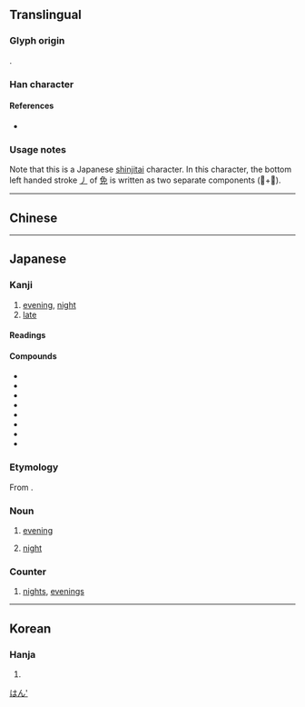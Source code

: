 {{also|晚|睌}}
{{character info/new}}
==Translingual==
{{ja-forms|晩|[[晚]]|[[晚]]}}

===Glyph origin===
{{Han etym}}
{{Han compound|日|免|ls=psc|c1=s|c2=p}}.

===Han character===
{{Han char|rn=72|rad=日|as=08|sn=12|four=|canj=ANAU,XXANA|ids=⿰日⿳⺈𫩏儿}}

====References====
* {{Han ref|kx=0497.311|dkj=14030|dj=0861.210|hdz=21514.040|uh=6669|ud=26217}}

===Usage notes===
Note that this is a Japanese [[shinjitai]] character. In this character, the bottom left handed stroke [[㇓]] of [[免]] is written as two separate components (𫩏+儿).

----

==Chinese==
{{zh-see|晚|v}}

----

==Japanese==
{{ja-kanji forms|晩|晚}}

===Kanji===
{{ja-kanji|grade=6|rs=日08|kyu=晚}}

# [[evening]], [[night]]
# [[late]]

====Readings====
{{ja-readings
|goon=もん
|kanon=ばん
|kun=くれ, おそ-い, おく-れる
}}

====Compounds====
{{der-top}}
* {{ja-r|晩冬|ばんとう|gloss=late winter}}
* {{ja-r|晩期|ばんき|gloss=late stage}}
* {{ja-r|晩婚|ばんこん|gloss=late marriage}}
* {{ja-r|晩成|ばんせい|gloss=late mature}}
* {{ja-r|晩ごはん|ばんごはん|gloss=[[dinner]], evening meal}}
* {{ja-r|晩食|ばんしょく|gloss=dinner, evening meal}}
* {{ja-r|晩飯|ばんめし|gloss=dinner, evening meal}}
* {{ja-r|早晩|そうばん|gloss=early and late}}

{{der-bottom}}

===Etymology===
From {{etyl|zhx|ja|sort=はん'}} {{m|zh|晩}}.

===Noun===
{{ja-noun|ばん}}

# [[evening]]
#: {{ja-usex|朝から晩まで|あさ から '''ばん''' まで|from dawn to '''dusk'''}}
# [[night]]
#: {{ja-usex|'''晩'''の内に雪が降りました。|'''ばん''' の うち に ゆき が ふりました。|Snow fell during the '''night'''.}}

===Counter===
{{ja-pos|ばん|counter}}

# [[night]]s, [[evening]]s

[[Category:Japanese basic words|はん']]

----

==Korean==

===Hanja===
{{ko-hanja|hangeul=만|rv=man|mr=man|y=man}}

# {{defn|lang=ko}}